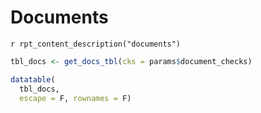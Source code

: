 
# Documents

`r rpt_content_description("documents")`

```r
tbl_docs <- get_docs_tbl(cks = params$document_checks)

datatable(
  tbl_docs, 
  escape = F, rownames = F)
```
